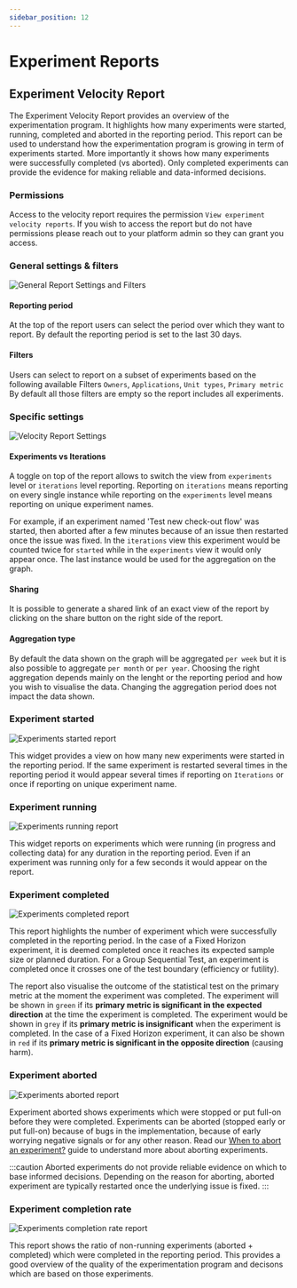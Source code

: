 ```yaml
---
sidebar_position: 12
---
```



# Experiment Reports

## Experiment Velocity Report

The Experiment Velocity Report provides an overview of the experimentation program.
It highlights how many experiments were started, running, completed and aborted in the reporting period.
This report can be used to understand how the experimentation program is growing in term of experiments started.
More importantly it shows how many experiments were successfully completed (vs aborted).
Only completed experiments can provide the evidence for making reliable and data-informed decisions.

### Permissions

Access to the velocity report requires the permission `View experiment velocity reports`. 
If you wish to access the report but do not have permissions please reach out to your platform admin so they can grant you access.

### General settings & filters 

<Image img="experiment-report/general-settings-and-filters.png" alt="General Report Settings and Filters" maxWidth="60rem" />

#### Reporting period
At the top of the report users can select the period over which they want to report. By default the reporting period is set to the last 30 days.

#### Filters
Users can select to report on a subset of experiments based on the following available Filters `Owners`, `Applications`, `Unit types`, `Primary metric`
By default all those filters are empty so the report includes all experiments.

### Specific settings 

<Image img="experiment-report/velocity-settings.png" alt="Velocity Report Settings" maxWidth="30rem" />

#### Experiments vs Iterations
A toggle on top of the report allows to switch the view from `experiments` level or `iterations` level reporting.
Reporting on `iterations` means reporting on every single instance while reporting on the `experiments` level means reporting on unique experiment names.

For example, if an experiment named 'Test new check-out flow' was started, then aborted after a few minutes because of an issue then restarted once the issue was fixed.
In the `iterations` view this experiment would be counted twice for `started` while in the `experiments` view it would only appear once. 
The last instance would be used for the aggregation on the graph.

#### Sharing
It is possible to generate a shared link of an exact view of the report by clicking on the share button on the right side of the report.

#### Aggregation type
By default the data shown on the graph will be aggregated `per week` but it is also possible to aggregate `per month` or `per year`. 
Choosing the right aggregation depends mainly on the lenght or the reporting period and how you wish to visualise the data.
Changing the aggregation period does not impact the data shown.

### Experiment started

<Image img="experiment-report/experiments-started.png" alt="Experiments started report" maxWidth="30rem" />

This widget provides a view on how many new experiments were started in the reporting period. 
If the same experiment is restarted several times in the reporting period it would appear several times if reporting on `Iterations` or once if reporting on unique experiment name.

### Experiment running

<Image img="experiment-report/experiments-running.png" alt="Experiments running report" maxWidth="30rem" />

This widget reports on experiments which were running (in progress and collecting data) for any duration in the reporting period.
Even if an experiment was running only for a few seconds it would appear on the report.

### Experiment completed

<Image img="experiment-report/experiments-completed.png" alt="Experiments completed report" maxWidth="30rem" />

This report highlights the number of experiment which were successfully completed in the reporting period. 
In the case of a Fixed Horizon experiment, it is deemed completed once it reaches its expected sample size or planned duration.
For a Group Sequential Test, an experiment is completed once it crosses one of the test boundary (efficiency or futility).

The report also visualise the outcome of the statistical test on the primary metric at the moment the experiment was completed. 
The experiment will be shown in `green` if its **primary metric is significant in the expected direction** at the time the experiment is completed.
The experiment would be shown in `grey` if its **primary metric is insignificant** when the experiment is completed.
In the case of a Fixed Horizon experiment, it can also be shown in `red` if its **primary metric is significant in the opposite direction** (causing harm).

### Experiment aborted

<Image img="experiment-report/experiments-aborted.png" alt="Experiments aborted report" maxWidth="30rem" />

Experiment aborted shows experiments which were stopped or put full-on before they were completed. Experiments can be aborted (stopped early or put full-on) because of bugs in the implementation, 
because of early worrying negative signals or for any other reason. Read our [When to abort an experiment?](Aborting-experiments) guide to understand more about aborting experiments.

:::caution
Aborted experiments do not provide reliable evidence on which to base informed decisions.
Depending on the reason for aborting, aborted experiment are typically restarted once the underlying issue is fixed.
:::

### Experiment completion rate

<Image img="experiment-report/experiments-completion-rate.png" alt="Experiments completion rate report" maxWidth="30rem" />

This report shows the ratio of non-running experiments (aborted + completed) which were completed in the reporting period. 
This provides a good overview of the quality of the experimentation program and decisons which are based on those experiments.